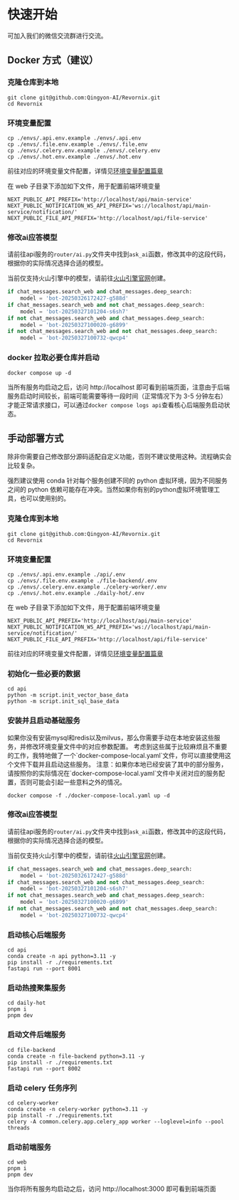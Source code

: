 
# 快速开始

可加入我们的微信交流群<WeComCode />进行交流。

## Docker 方式（建议）

<Steps>

### 克隆仓库到本地

```shell
git clone git@github.com:Qingyon-AI/Revornix.git
cd Revornix
```

### 环境变量配置

```shell
cp ./envs/.api.env.example ./envs/.api.env
cp ./envs/.file.env.example ./envs/.file.env
cp ./envs/.celery.env.example ./envs/.celery.env
cp ./envs/.hot.env.example ./envs/.hot.env
```

前往对应的环境变量文件配置，详情见[环境变量配置篇章](environment)

在 web 子目录下添加如下文件，用于配置前端环境变量

```shell filename=".env"
NEXT_PUBLIC_API_PREFIX='http://localhost/api/main-service'
NEXT_PUBLIC_NOTIFICATION_WS_API_PREFIX='ws://localhost/api/main-service/notification/'
NEXT_PUBLIC_FILE_API_PREFIX='http://localhost/api/file-service'
```

### 修改ai应答模型

请前往api服务的`router/ai.py`文件夹中找到`ask_ai`函数，修改其中的这段代码，根据你的实际情况选择合适的模型。

<Callout>当前仅支持火山引擎中的模型，请前往[火山引擎官网](https://www.volcengine.com)创建。</Callout>

```python
if chat_messages.search_web and chat_messages.deep_search:
	model = 'bot-20250326172427-g588d'
if chat_messages.search_web and not chat_messages.deep_search:
	model = 'bot-20250327101204-s6sh7'
if not chat_messages.search_web and chat_messages.deep_search:
	model = 'bot-20250327100020-g6899'
if not chat_messages.search_web and not chat_messages.deep_search:
	model = 'bot-20250327100732-qwcp4'
```

### docker 拉取必要仓库并启动

```shell
docker compose up -d
```

当所有服务均启动之后，访问 http://localhost 即可看到前端页面，注意由于后端服务启动时间较长，前端可能需要等待一段时间（正常情况下为 3-5 分钟左右）才能正常请求接口，可以通过`docker compose logs api`查看核心后端服务启动状态。

</Steps>

## 手动部署方式

除非你需要自己修改部分源码适配自定义功能，否则不建议使用这种。流程确实会比较复杂。

<Callout>
	强烈建议使用 conda 针对每个服务创建不同的 python 虚拟环境，因为不同服务之间的
	python
	依赖可能存在冲突。当然如果你有别的python虚拟环境管理工具，也可以使用别的。
</Callout>

<Steps>

### 克隆仓库到本地

```shell
git clone git@github.com:Qingyon-AI/Revornix.git
cd Revornix
```

### 环境变量配置

```shell
cp ./envs/.api.env.example ./api/.env
cp ./envs/.file.env.example ./file-backend/.env
cp ./envs/.celery.env.example ./celery-worker/.env
cp ./envs/.hot.env.example ./daily-hot/.env
```

在 web 子目录下添加如下文件，用于配置前端环境变量

```shell filename=".env"
NEXT_PUBLIC_API_PREFIX='http://localhost/api/main-service'
NEXT_PUBLIC_NOTIFICATION_WS_API_PREFIX='ws://localhost/api/main-service/notification/'
NEXT_PUBLIC_FILE_API_PREFIX='http://localhost/api/file-service'
```

前往对应的环境变量文件配置，详情见[环境变量配置篇章](environment)

### 初始化一些必要的数据

```shell
cd api
python -m script.init_vector_base_data
python -m script.init_sql_base_data
```

### 安装并且启动基础服务

<Callout>
	如果你没有安装mysql和redis以及milvus，那么你需要手动在本地安装这些服务，并修改环境变量文件中的对应参数配置。
	考虑到这些属于比较麻烦且不重要的工作，我特地做了一个`docker-compose-local.yaml`文件，你可以直接使用这个文件下载并且启动这些服务。
</Callout>

<Callout type="warning">
	注意：如果你本地已经安装了其中的部分服务，请按照你的实际情况在`docker-compose-local.yaml`文件中关闭对应的服务配置，否则可能会引起一些意料之外的情况。
</Callout>

```shell
docker compose -f ./docker-compose-local.yaml up -d 
```


### 修改ai应答模型

请前往api服务的`router/ai.py`文件夹中找到`ask_ai`函数，修改其中的这段代码，根据你的实际情况选择合适的模型。

<Callout>当前仅支持火山引擎中的模型，请前往[火山引擎官网](https://www.volcengine.com)创建。</Callout>

```python
if chat_messages.search_web and chat_messages.deep_search:
	model = 'bot-20250326172427-g588d'
if chat_messages.search_web and not chat_messages.deep_search:
	model = 'bot-20250327101204-s6sh7'
if not chat_messages.search_web and chat_messages.deep_search:
	model = 'bot-20250327100020-g6899'
if not chat_messages.search_web and not chat_messages.deep_search:
	model = 'bot-20250327100732-qwcp4'
```

### 启动核心后端服务

```shell
cd api
conda create -n api python=3.11 -y
pip install -r ./requirements.txt
fastapi run --port 8001
```

### 启动热搜聚集服务

```shell
cd daily-hot
pnpm i 
pnpm dev
```

### 启动文件后端服务

```shell
cd file-backend
conda create -n file-backend python=3.11 -y
pip install -r ./requirements.txt
fastapi run --port 8002
```

### 启动 celery 任务序列

```shell
cd celery-worker
conda create -n celery-worker python=3.11 -y
pip install -r ./requirements.txt
celery -A common.celery.app.celery_app worker --loglevel=info --pool threads
```

### 启动前端服务

```shell
cd web
pnpm i
pnpm dev
```

</Steps>

当你将所有服务均启动之后，访问 http://localhost:3000 即可看到前端页面
